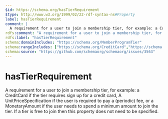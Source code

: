 ```yaml
---
$id: https://schema.org/hasTierRequirement
$type: http://www.w3.org/1999/02/22-rdf-syntax-ns#Property
label: hasTierRequirement
comment: |
  A requirement for a user to join a membership tier, for example: a CreditCard if the tier requires sign up for a credit card, A UnitPriceSpecification if the user is required to pay a (periodic) fee, or a MonetaryAmount if the user needs to spend a minimum amount to join the tier. If a tier is free to join then this property does not need to be specified.
rdfs:comment: "A requirement for a user to join a membership tier, for example: a CreditCard if the tier requires sign up for a credit card, A UnitPriceSpecification if the user is required to pay a (periodic) fee, or a MonetaryAmount if the user needs to spend a minimum amount to join the tier. If a tier is free to join then this property does not need to be specified."
rdfs:label: "hasTierRequirement"
schema:domainIncludes: "https://schema.org/MemberProgramTier"
schema:rangeIncludes: ["https://schema.org/CreditCard","https://schema.org/MonetaryAmount","https://schema.org/UnitPriceSpecification","https://schema.org/Text"]
schema:source: "https://github.com/schemaorg/schemaorg/issues/3563"
---
```


# hasTierRequirement

A requirement for a user to join a membership tier, for example: a CreditCard if the tier requires sign up for a credit card, A UnitPriceSpecification if the user is required to pay a (periodic) fee, or a MonetaryAmount if the user needs to spend a minimum amount to join the tier. If a tier is free to join then this property does not need to be specified.

